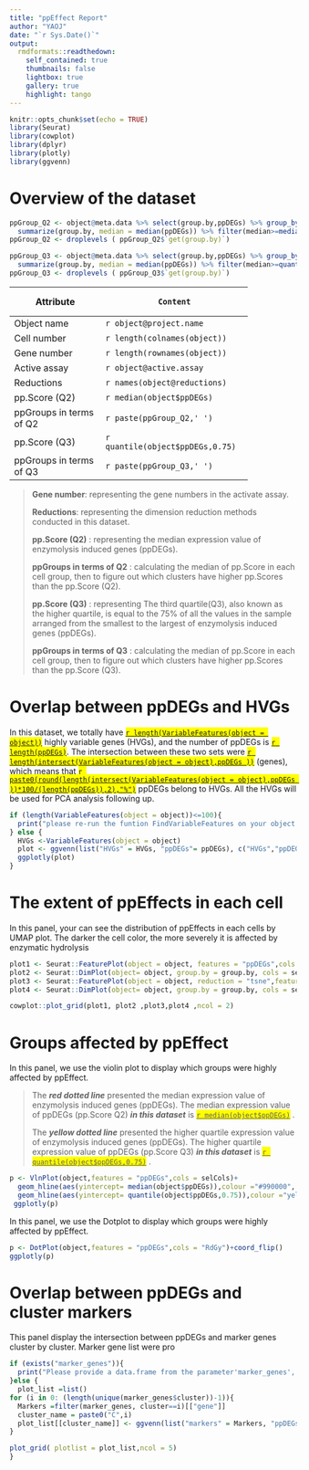 ```yaml
---
title: "ppEffect Report"
author: "YAOJ"
date: "`r Sys.Date()`"
output:
  rmdformats::readthedown:
    self_contained: true
    thumbnails: false
    lightbox: true
    gallery: true 
    highlight: tango
---
```


```r
knitr::opts_chunk$set(echo = TRUE)
library(Seurat)
library(cowplot)
library(dplyr)
library(plotly)
library(ggvenn)

```

# Overview of the dataset
```r
ppGroup_Q2 <- object@meta.data %>% select(group.by,ppDEGs) %>% group_by(get(group.by)) %>% 
  summarize(group.by, median = median(ppDEGs)) %>% filter(median>=median(object$ppDEGs)) %>% as.data.frame() 
ppGroup_Q2 <- droplevels ( ppGroup_Q2$`get(group.by)`)

ppGroup_Q3 <- object@meta.data %>% select(group.by,ppDEGs) %>% group_by(get(group.by)) %>% 
  summarize(group.by, median = median(ppDEGs)) %>% filter(median>=quantile(object$ppDEGs,0.75)) %>% as.data.frame() 
ppGroup_Q3 <- droplevels ( ppGroup_Q3$`get(group.by)`)
```

+-------------------------+---------------------------------+
|  Attribute              |     Content                     | 
+=========================+=================================+
|  Object name            | `r object@project.name`         |
+-------------------------+---------------------------------+
|  Cell number            | `r length(colnames(object))`    |
+-------------------------+---------------------------------+
|  Gene number            | `r length(rownames(object))`    |
+-------------------------+---------------------------------+
|  Active assay           | `r object@active.assay`         |
+-------------------------+---------------------------------+
|  Reductions             | `r names(object@reductions)`    |
+-------------------------+---------------------------------+
|pp.Score (Q2)            | `r median(object$ppDEGs)`       |
+-------------------------+---------------------------------+
|ppGroups in terms of Q2  | `r paste(ppGroup_Q2,' ')`       |
+-------------------------+---------------------------------+
|pp.Score (Q3)            | `r quantile(object$ppDEGs,0.75)`|
+-------------------------+---------------------------------+
|ppGroups in terms of Q3  | `r paste(ppGroup_Q3,' ')`       |
+-------------------------+---------------------------------+


> **Gene number**: representing the gene numbers in the activate assay.
> 
> **Reductions**: representing the dimension reduction methods conducted in this dataset.
> 
> **pp.Score (Q2)** : representing the median expression value of enzymolysis induced genes (ppDEGs).
> 
> **ppGroups in terms of Q2** : calculating the median of pp.Score in each cell group, then to figure out which clusters have higher pp.Scores than the pp.Score (Q2).
> 
> **pp.Score (Q3)** : representing The third quartile(Q3), also known as the higher quartile, is equal to the 75% of all the values in the sample arranged from the smallest to the largest of enzymolysis induced genes (ppDEGs).
> 
> **ppGroups in terms of Q3** : calculating the median of pp.Score in each cell group, then to figure out which clusters have higher pp.Scores than the pp.Score (Q3).


# Overlap between ppDEGs and HVGs

In this dataset, we totally have <span style="text-decoration: underline;background-color:yellow;">`r length(VariableFeatures(object = object))`</span> highly variable genes (HVGs),
and the number of ppDEGs is <span style="text-decoration: underline;background-color:yellow;">`r length(ppDEGs)`</span>. 
The intersection between these two sets were <span style="text-decoration: underline;background-color:yellow;">`r length(intersect(VariableFeatures(object = object),ppDEGs ))`</span>  (genes),
which means that  <span style="text-decoration: underline;background-color:yellow;">  `r paste0(round(length(intersect(VariableFeatures(object = object),ppDEGs ))*100/(length(ppDEGs)),2),"%")`</span> ppDEGs belong to HVGs. All the HVGs will be used for PCA analysis following up. 


```r
if (length(VariableFeatures(object = object))<=100){
  print("please re-run the funtion FindVariableFeatures on your object first")
} else {
  HVGs <-VariableFeatures(object = object)
  plot <- ggvenn(list("HVGs" = HVGs, "ppDEGs"= ppDEGs), c("HVGs","ppDEGs"),fill_alpha =0.3, fill_color = selCols[1:2])
  ggplotly(plot)
}

```




# The extent of ppEffects in each cell
In this panel, your can see the distribution of ppEffects in each cells by UMAP plot. The darker the cell color, the more severely it is affected by enzymatic hydrolysis


```r
plot1 <- Seurat::FeaturePlot(object = object, features = "ppDEGs",cols =featurePlotCols,pt.size = 0.8 )
plot2 <- Seurat::DimPlot(object= object, group.by = group.by, cols = selCols,reduction = "umap",pt.size = 0.8 )
plot3 <- Seurat::FeaturePlot(object = object, reduction = "tsne",features = "ppDEGs",cols =featurePlotCols,pt.size = 0.8)
plot4 <- Seurat::DimPlot(object= object, group.by = group.by, cols = selCols,reduction = "tsne",pt.size = 0.8)

cowplot::plot_grid(plot1, plot2 ,plot3,plot4 ,ncol = 2)
```

# Groups affected by ppEffect 

In this panel, we use the violin plot to  display which groups were highly affected by ppEffect.

>The ***red dotted line*** presented the median expression value of enzymolysis induced genes (ppDEGs). The median expression value of ppDEGs (pp.Score Q2) ***in this dataset*** is <span style="text-decoration: underline;background-color:yellow;"> `r median(object$ppDEGs)`</span> .
>
>The ***yellow dotted line*** presented the higher quartile expression value of enzymolysis induced genes (ppDEGs). The higher quartile expression value of ppDEGs (pp.Score Q3) ***in this dataset*** is <span style="text-decoration: underline;background-color:yellow;">`r quantile(object$ppDEGs,0.75)`</span> .

```r
p <- VlnPlot(object,features = "ppDEGs",cols = selCols)+
  geom_hline(aes(yintercept= median(object$ppDEGs)),colour ="#990000", linetype ="dashed",size = 1)+
  geom_hline(aes(yintercept= quantile(object$ppDEGs,0.75)),colour ="yellow", linetype ="dashed",size = 1)
 ggplotly(p) 
```


In this panel, we use the Dotplot to display which groups were highly affected by ppEffect. 

```r
p <- DotPlot(object,features = "ppDEGs",cols = "RdGy")+coord_flip()
ggplotly(p)
```


# Overlap between ppDEGs and cluster markers

This panel display the intersection between ppDEGs and marker genes cluster by cluster. Marker gene list were pro 
```r

if (exists("marker_genes")){
  print("Please provide a data.frame from the parameter'marker_genes', you can produce it by the function FindAllMarkers!")
}else {
  plot_list =list()
for (i in 0: (length(unique(marker_genes$cluster))-1)){
  Markers =filter(marker_genes, cluster==i)[["gene"]]
  cluster_name = paste0("C",i)
  plot_list[[cluster_name]] <- ggvenn(list("markers" = Markers, "ppDEGs"= ppDEGs), c("markers","ppDEGs"),fill_alpha =0.3, fill_color = c("#DCB717","#E2272E"),set_name_size=3,show_percentage=F)+ggtitle(cluster_name) 
}

plot_grid( plotlist = plot_list,ncol = 5)
}

```






